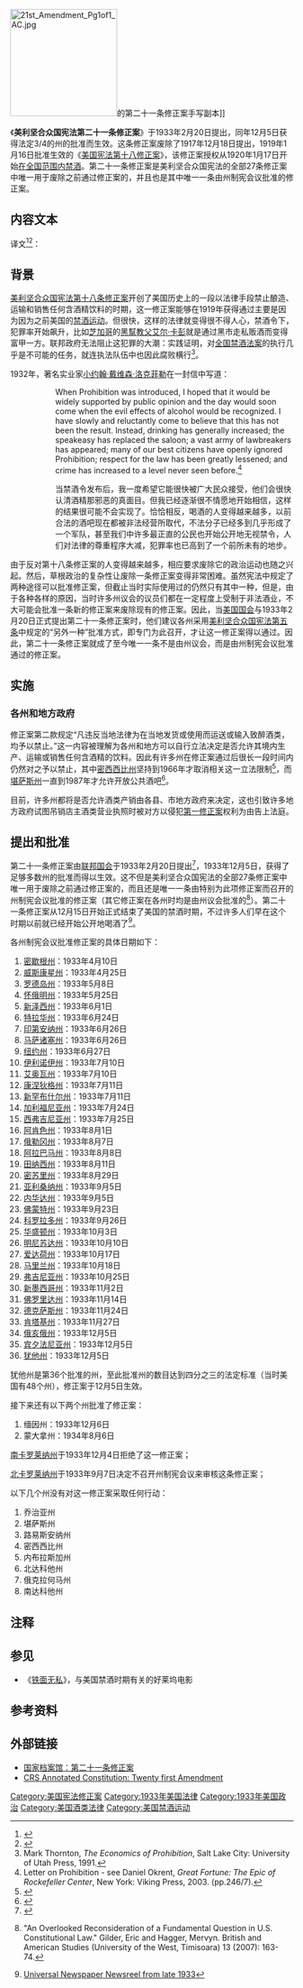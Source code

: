 {{noteTA
|G1=USState
}}
{{US Constitution article series}}
[[Image:21st_Amendment_Pg1of1_AC.jpg|190px]]的第二十一条修正案手写副本]]

《'''美利坚合众国宪法第二十一条修正案'''》于1933年2月20日提出，同年12月5日获得法定3/4的州的批准而生效。这条修正案废除了1917年12月18日提出，1919年1月16日批准生效的《[[美国宪法第十八修正案|美国宪法第十八修正案]]》，该修正案授权从1920年1月17日开始[[禁酒时期|在全国范围内禁酒]]。第二十一条修正案是美利坚合众国宪法的全部27条修正案中唯一用于废除之前通过修正案的，并且也是其中唯一一条由州制宪会议批准的修正案{{notetag|其它修正案在各州时均是由州议会批准}}。

== 内容文本 ==
{{quote|'''Section 1.''' The eighteenth article of amendment to the Constitution of the United States is hereby repealed.

'''Section 2.''' The transportation or importation into any State, Territory, or possession of the United States for delivery or use therein of intoxicating liquors, in violation of the laws thereof, is hereby prohibited.

'''Section 3.''' This article shall be inoperative unless it shall have been ratified as an amendment to the Constitution by conventions in the several States, as provided in the Constitution, within seven years from the date of the submission hereof to the States by the Congress.}}

译文<ref>{{cite book |title=美国宪政历程：影响美国的25个司法大案 |author1=任东来 |author2=陈伟 |author3=白雪峰 |author4=Charles J. McClain |author5=Laurene Wu McClain |publisher=中国法制出版社 |isbn=7-80182-138-6 |page=576|date=2004年1月}}</ref><ref>{{cite book |author=李道揆 |title=美国政府和政治（下册） |publisher=商务印书馆 |year=1999 |pages=775-799}}</ref>：

{{quote|第一款　兹废除美利坚合众国宪法修正案第18条。

第二款　在合众国任何州、领地或属地内，凡违反当地法律为在当地发货或使用而运送或输入致醉酒类，均予以禁止。

第三款　本条除非在其提交各州之日起七年以内，由各州制宪会议依本宪法规定批准为宪法修正案，不得发生效力。}}

== 背景 ==
{{Main|禁酒时期}}
[[美利坚合众国宪法第十八条修正案|美利坚合众国宪法第十八条修正案]]开创了美国历史上的一段以法律手段禁止酿造、运输和销售任何含酒精饮料的时期，这一修正案能够在1919年获得通过主要是因为因为之前美国的[[禁酒运动|禁酒运动]]。但很快，这样的法律就变得很不得人心，禁酒令下，犯罪率开始飙升，比如[[芝加哥|芝加哥]]的[[黑幫|黑幫]][[教父|教父]][[艾尔·卡彭|艾尔·卡彭]]就是通过黑市走私贩酒而变得富甲一方。联邦政府无法阻止这犯罪的大潮：实践证明，对[[沃爾斯泰德法|全国禁酒法案]]的执行几乎是不可能的任务，就连执法队伍中也因此腐败横行<ref>Mark Thornton, ''The Economics of Prohibition'', Salt Lake City: University of Utah Press, 1991.</ref>。

1932年，著名实业家[[小约翰·戴维森·洛克菲勒|小约翰·戴维森·洛克菲勒]]在一封信中写道：

::When Prohibition was introduced, I hoped that it would be widely supported by public opinion and the day would soon come when the evil effects of alcohol would be recognized. I have slowly and reluctantly come to believe that this has not been the result. Instead, drinking has generally increased; the speakeasy has replaced the saloon; a vast army of lawbreakers has appeared; many of our best citizens have openly ignored Prohibition; respect for the law has been greatly lessened; and crime has increased to a level never seen before.<ref>Letter on Prohibition - see Daniel Okrent, ''Great Fortune: The Epic of Rockefeller Center'', New York: Viking Press, 2003. (pp.246/7).</ref>

::当禁酒令发布后，我一度希望它能很快被广大民众接受，他们会很快认清酒精那邪恶的真面目。但我已经逐渐很不情愿地开始相信，这样的结果很可能不会实现了。恰恰相反，喝酒的人变得越来越多，以前合法的酒吧现在都被非法经营所取代，不法分子已经多到几乎形成了一个军队，甚至我们中许多最正直的公民也开始公开地无视禁令，人们对法律的尊重程序大减，犯罪率也已高到了一个前所未有的地步。

由于反对第十八条修正案的人变得越来越多，相应要求废除它的政治运动也随之兴起。然后，草根政治的复杂性让废除一条修正案变得非常困难。虽然宪法中规定了两种途径可以批准修正案，但截止当时实际使用过的仍然只有其中一种{{notetag|由四分之三多数州议会批准}}，但是，由于各种各样的原因，当时许多州议会的议员们都在一定程度上受制于非法酒业，不大可能会批准一条新的修正案来废除现有的修正案。因此，当[[美国国会|美国国会]]与1933年2月20日正式提出第二十一条修正案时{{notetag|之前已经在众议院以289比121，参议院以63比21的多数通过}}，他们建议各州采用[[美利坚合众国宪法第五条|美利坚合众国宪法第五条]]中规定的“另外一种”批准方式，即专门为此召开{{link-en|州制宪会议|State ratifying conventions}}，才让这一修正案得以通过。因此，第二十一条修正案就成了至今唯一一条不是由州议会，而是由州制宪会议批准通过的修正案。

== 实施 ==
=== 各州和地方政府 ===
修正案第二款规定“凡违反当地法律为在当地发货或使用而运送或输入致醉酒类，均予以禁止。”这一内容被理解为各州和地方可以自行立法决定是否允许其境内生产、运输或销售任何含酒精的饮料。因此有许多州在修正案通过后很长一段时间内仍然对之予以禁止，其中[[密西西比州|密西西比州]]坚持到1966年才取消相关这一立法限制<ref>{{cite web |url=http://www.msbrew.com/2007/12/something-to-celebrate-repeal-of.html |title=Something to celebrate: Repeal of Prohibition |publisher=Msbrew.com |date=2007-12-06 |access-date=2013-04-17 |archive-url=https://web.archive.org/web/20130115144347/http://www.msbrew.com/2007/12/something-to-celebrate-repeal-of.html |archive-date=2013-01-15 |dead-url=yes }}</ref>，而[[堪萨斯州|堪萨斯州]]一直到1987年才允许开放公共酒吧<ref>{{cite web |url=http://findarticles.com/p/articles/mi_m3488/is_5_86/ai_n13798983 |title=Restrictions still rule Kansas industry |publisher=Findarticles.com |date= |archiveurl=https://archive.is/20120711021727/http://findarticles.com/p/articles/mi_m3488/is_5_86/ai_n13798983/ |archivedate=2012-07-11 |deadurl=yes |access-date=2013-04-17 }}</ref>。

目前，许多州都将是否允许酒类产销由各县、市地方政府来决定，这也引致许多地方政府试图吊销店主酒类营业执照时被对方以侵犯[[美利坚合众国宪法第一条修正案|第一修正案]]权利为由告上法庭。

== 提出和批准 ==
第二十一条修正案由[[联邦国会|联邦国会]]于1933年2月20日提出<ref>{{cite web|url=http://www.usconstitution.net/constamrat.html|title=Ratification of Constitutional Amendments|last=Mount|first=Steve|date=January 2007|access-date=2013-04-09|archive-date=2013-01-21|archive-url=https://www.webcitation.org/6Dpco4kXa?url=http://www.usconstitution.net/constamrat.html|dead-url=no}}</ref>，1933年12月5日，获得了足够多数州的批准而得以生效。这不但是美利坚合众国宪法的全部27条修正案中唯一用于废除之前通过修正案的，而且还是唯一一条由特别为此项修正案而召开的州制宪会议批准的修正案（其它修正案在各州时均是由州议会批准的<ref>{{cite web|url= http://www.johnlilburne.com/reference/hennesey.html|title= Citizen or Subject?|access-date= 2013-04-09|archive-url= https://web.archive.org/web/20101013082428/http://www.johnlilburne.com/reference/hennesey.html|archive-date= 2010-10-13|dead-url= yes}} "An Overlooked Reconsideration of a Fundamental Question in U.S. Constitutional Law." Gilder, Eric and Hagger, Mervyn. British and American Studies (University of the West, Timisoara) 13 (2007): 163-74.</ref>）。第二十一条修正案从12月15日开始正式结束了美国的禁酒时期，不过许多人们早在这个时期以前就已经开始公开地喝酒了<ref>[[:File:Repeal_of_Prohibition_newsreel_ca1933.ogv|Universal Newspaper Newsreel from late 1933]]</ref>。

各州制宪会议批准修正案的具体日期如下：
{{div col|2}}
# [[密歇根州|密歇根州]]：1933年4月10日
# [[威斯康星州|威斯康星州]]：1933年4月25日
# [[罗德岛州|罗德岛州]]：1933年5月8日
# [[怀俄明州|怀俄明州]]：1933年5月25日
# [[新泽西州|新泽西州]]：1933年6月1日
# [[特拉华州|特拉华州]]：1933年6月24日
# [[印第安纳州|印第安纳州]]：1933年6月26日
# [[马萨诸塞州|马萨诸塞州]]：1933年6月26日
# [[纽约州|纽约州]]：1933年6月27日
# [[伊利诺伊州|伊利诺伊州]]：1933年7月10日
# [[艾奥瓦州|艾奥瓦州]]：1933年7月10日
# [[康涅狄格州|康涅狄格州]]：1933年7月11日
# [[新罕布什尔州|新罕布什尔州]]：1933年7月11日
# [[加利福尼亚州|加利福尼亚州]]：1933年7月24日
# [[西弗吉尼亚州|西弗吉尼亚州]]：1933年7月25日
# [[阿肯色州|阿肯色州]]：1933年8月1日
# [[俄勒冈州|俄勒冈州]]：1933年8月7日
# [[阿拉巴马州|阿拉巴马州]]：1933年8月8日
# [[田纳西州|田纳西州]]：1933年8月11日
# [[密苏里州|密苏里州]]：1933年8月29日
# [[亚利桑纳州|亚利桑纳州]]：1933年9月5日
# [[内华达州|内华达州]]：1933年9月5日
# [[佛蒙特州|佛蒙特州]]：1933年9月23日
# [[科罗拉多州|科罗拉多州]]：1933年9月26日
# [[华盛顿州|华盛顿州]]：1933年10月3日
# [[明尼苏达州|明尼苏达州]]：1933年10月10日
# [[爱达荷州|爱达荷州]]：1933年10月17日
# [[马里兰州|马里兰州]]：1933年10月18日
# [[弗吉尼亚州|弗吉尼亚州]]：1933年10月25日
# [[新墨西哥州|新墨西哥州]]：1933年11月2日
# [[佛罗里达州|佛罗里达州]]：1933年11月14日
# [[德克萨斯州|德克萨斯州]]：1933年11月24日
# [[肯塔基州|肯塔基州]]：1933年11月27日
# [[俄亥俄州|俄亥俄州]]：1933年12月5日
# [[宾夕法尼亚州|宾夕法尼亚州]]：1933年12月5日
# [[犹他州|犹他州]]：1933年12月5日
{{div col end}}
犹他州是第36个批准的州，至此批准州的数目达到四分之三的法定标准（当时美国有48个州），修正案于12月5日生效。

接下来还有以下两个州批准了修正案：
# 缅因州：1933年12月6日
# 蒙大拿州：1934年8月6日

[[南卡罗莱纳州|南卡罗莱纳州]]于1933年12月4日拒绝了这一修正案；

[[北卡罗莱纳州|北卡罗莱纳州]]于1933年9月7日决定不召开州制宪会议来审核这条修正案；

以下几个州没有对这一修正案采取任何行动：
{{notetag|阿拉斯加州和夏威夷州当时尚未加入联邦}}
# 乔治亚州
# 堪萨斯州
# 路易斯安纳州
# 密西西比州
# 内布拉斯加州
# 北达科他州
# 俄克拉何马州
# 南达科他州

==注释==
{{notefoot}}
== 参见 ==
* 《[[铁面无私|铁面无私]]》，与美国禁酒时期有关的好莱坞电影

== 参考资料 ==
{{Reflist|2}}

== 外部链接 ==
* [http://www.archives.gov/exhibits/charters/constitution_amendments_11-27.html#21 国家档案馆：第二十一条修正案] {{Wayback|url=http://www.archives.gov/exhibits/charters/constitution_amendments_11-27.html#21 |date=20161009201001 }}
* [http://www.law.cornell.edu/anncon/html/amdt21toc_user.html CRS Annotated Constitution: Twenty first Amendment] {{Wayback|url=http://www.law.cornell.edu/anncon/html/amdt21toc_user.html |date=20161010094656 }}

{{美国宪法|state=collapsed}}

{{Authority control}}
[[Category:美国宪法修正案|Category:美国宪法修正案]]
[[Category:1933年美国法律|Category:1933年美国法律]]
[[Category:1933年美国政治|Category:1933年美国政治]]
[[Category:美国酒类法律|Category:美国酒类法律]]
[[Category:美国禁酒运动|Category:美国禁酒运动]]